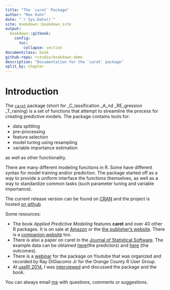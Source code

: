```yaml
--- 
title: "The `caret` Package"
author: "Max Kuhn"
date: "`r Sys.Date()`"
site: bookdown::bookdown_site
output: 
  bookdown::gitbook:
    config:
      toc:
        collapse: section
documentclass: book
github-repo: rstudio/bookdown-demo
description: "Documentation for the `caret` package"
split_by: chapter
---
```


# Introduction

The [`caret`](http://cran.r-project.org/web/packages/caret/index.html)
package (short for _C_lassification _A_nd _RE_gression _T_raining) is a
set of functions that attempt to streamline the process for creating
predictive models. The package contains tools for:

-   data splitting
-   pre-processing
-   feature selection
-   model tuning using resampling
-   variable importance estimation

as well as other functionality.

There are many different modeling functions in R. Some have different
syntax for model training and/or prediction. The package started off as
a way to provide a uniform interface the functions themselves, as well
as a way to standardize common tasks (such parameter tuning and variable
importance).

The current release version can be found on
[CRAN](http://cran.r-project.org/web/packages/caret/) and the project is
hosted [on github](https://github.com/topepo/caret).

Some resources:

-   The book *Applied Predictive Modeling* features **caret** and over
    40 other R packages. It is on sale at
    [Amazon](http://www.amazon.com/dp/1461468485) or the [the
    publisher's
    website](http://www.springer.com/statistics/life+sciences%2C+medicine+%26+health/book/978-1-4614-6848-6).
    There is a [companion
    website](http://appliedpredictivemodeling.com/) too.
-   There is also a paper on caret in the [Journal of Statistical
    Software](http://www.jstatsoft.org/v28/i05). The example data can be
    obtained [here](descr.RData)(the predictors) and
    [here](mutagen.RData) (the outcomes).
-   There is a [webinar](http://www.youtube.com/watch?v=7Jbb2ItbTC4) for
    the package on Youtube that was organized and recorded by Ray
    DiGiacomo Jr for the Orange County R User Group.
-   At [useR! 2014](http://user2014.stat.ucla.edu), I was
    [interviewed](http://youtu.be/YmHyAHkjX_A) and discussed the package
    and the book.

You can always email [me](mailto:max.kuhn@pfizer.com) with questions,
comments or suggestions.